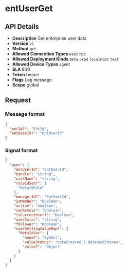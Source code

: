 # entUserGet

## API Details

- **Description** Get enterprise user data
- **Version** `v1`
- **Method** `get`
- **Allowed Connection Types** `wsoc` `rpc` 
- **Allowed Deployment Kinds** `beta` `prod` `localHost` `test` 
- **Allowed Device Types** `agent` 
- **SLA** 600
- **Token** bearer
- **Flags** Log message
- **Scope** global


## Request

### Message format

```json
{
  "entId?": "EntId",
  "entUserId?": "EntUserId"
}
```

### Signal format

```json
{
  "user": {
    "entUserId": "EntUserId",
    "handle": "string",
    "nickName": "string",
    "roleIdSet?": [
      "MetaIdRole"
    ],
    "managerId?": "EntUserId",
    "isMember": "boolean",
    "active": "boolean",
    "canRemove": "boolean",
    "isCurrentUser?": "boolean",
    "userColor": "string",
    "follower": "boolean",
    "userSettingValueMap?": {
      "MetaIdVar": {
        "name?": "Symbol",
        "valueStatus": "dataEntered | dataNotEntered",
        "value?": "Object"
      }
    }
  }
}
```

